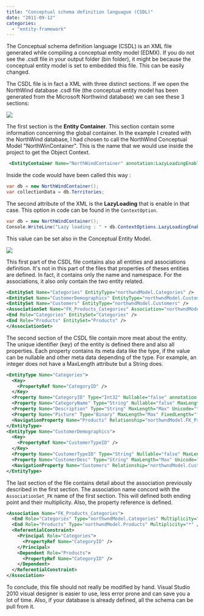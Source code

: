 ```yaml
---
title: "Conceptual schema definition languague (CSDL)"
date: "2011-09-12"
categories: 
  - "entity-framework"
---
```


The Conceptual schema definition language (CSDL) is an XML file generated while compiling a conceptual entity model (EDMX). If you do not see the .csdl file in your output folder (bin folder), it might be because the conceptual entity model is set to embedded this file. This can be easily changed.

The CSDL file is in fact a XML with three distinct sections. If we open the NorthWind database .csdl file (the conceptual entity model has been generated from the Microsoft Northwind database) we can see these 3 sections:

![](images/csdl3part-400x290.png)

The first section is the **Entity Container**. This section contain some information concerning the global container. In the example I created with the NorthWind database, I had chosen to call the NorthWind Conceptual Model "NorthWinContainer". This is the name that we would use inside the project to get the Object Context.


```xml
 <EntityContainer Name="NorthWindContainer" annotation:LazyLoadingEnabled="true"> 
```


Inside the code would have been called this way :

```csharp
var db = new NorthWindContainer(); 
var collectionData = db.Territories; 
```

The second attribute of the XML is the **LazyLoading** that is enable in that case. This option in code can be found in the `ContextOption`.

```csharp
var db = new NorthWindContainer(); 
Console.WriteLine("Lazy loading : " + db.ContextOptions.LazyLoadingEnabled);
```

This value can be set also in the Conceptual Entity Model.

![](images/lazyloadingenabled.png)

This first part of the CSDL file contains also all entities and associations definition. It's not in this part of the files that properties of theses entities are defined. In fact, it contains only the name and namespace. For the associations, it also only contain the two entity related.


```xml
<EntitySet Name="Categories" EntityType="northwndModel.Categories" /> 
<EntitySet Name="CustomerDemographics" EntityType="northwndModel.CustomerDemographics" /> 
<EntitySet Name="Customers" EntityType="northwndModel.Customers" />
<AssociationSet Name="FK_Products_Categories" Association="northwndModel.FK_Products_Categories"> 
<End Role="Categories" EntitySet="Categories" /> 
<End Role="Products" EntitySet="Products" /> 
</AssociationSet>
```


The second section of the CSDL file contain more meat about the entity. The unique identifier (key) of the entity is defined there and also all properties. Each property contains its meta data like the type, if the value can be nullable and other meta data depending of the type. For example, an integer does not have a MaxLength attribute but a String does.


```xml
<EntityType Name="Categories"> 
  <Key> 
    <PropertyRef Name="CategoryID" /> 
  </Key> 
  <Property Name="CategoryID" Type="Int32" Nullable="false" annotation:StoreGeneratedPattern="Identity" /> 
  <Property Name="CategoryName" Type="String" Nullable="false" MaxLength="15" Unicode="true" FixedLength="false" /> 
  <Property Name="Description" Type="String" MaxLength="Max" Unicode="true" FixedLength="false" /> 
  <Property Name="Picture" Type="Binary" MaxLength="Max" FixedLength="false" /> 
  <NavigationProperty Name="Products" Relationship="northwndModel.FK_Products_Categories" FromRole="Categories" ToRole="Products" /> 
</EntityType> 
<EntityType Name="CustomerDemographics"> 
  <Key> 
    <PropertyRef Name="CustomerTypeID" /> 
  </Key> 
  <Property Name="CustomerTypeID" Type="String" Nullable="false" MaxLength="10" Unicode="true" FixedLength="true" /> 
  <Property Name="CustomerDesc" Type="String" MaxLength="Max" Unicode="true" FixedLength="false" /> 
  <NavigationProperty Name="Customers" Relationship="northwndModel.CustomerCustomerDemo" FromRole="CustomerDemographics" ToRole="Customers" /> 
</EntityType> 
```

The last section of the file contains detail about the association previously described in the first section. The association name concord with the `AssociationSet_FK` name of the first section. This will defined both ending point and their multiplicity. Also, the property reference is defined.


```xml
<Association Name="FK_Products_Categories">
  <End Role="Categories" Type="northwndModel.Categories" Multiplicity="0..1" /> 
  <End Role="Products" Type="northwndModel.Products" Multiplicity="*" /> 
  <ReferentialConstraint> 
    <Principal Role="Categories"> 
      <PropertyRef Name="CategoryID" /> 
    </Principal> 
    <Dependent Role="Products"> 
      <PropertyRef Name="CategoryID" /> 
    </Dependent> 
  </ReferentialConstraint> 
</Association> 
```

To conclude, this file should not really be modified by hand. Visual Studio 2010 visual designer is easier to use, less error prone and can save you a lot of time. Also, if your database is already defined, all the schema can be pull from it.
